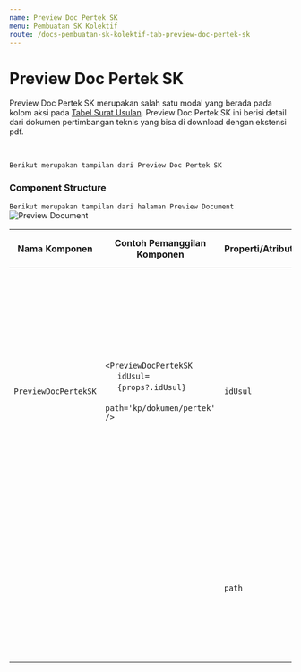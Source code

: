 ```yaml
---
name: Preview Doc Pertek SK
menu: Pembuatan SK Kolektif
route: /docs-pembuatan-sk-kolektif-tab-preview-doc-pertek-sk
---
```


# Preview Doc Pertek SK

Preview Doc Pertek SK merupakan salah satu modal yang berada pada kolom aksi pada [Tabel Surat Usulan](/docs-pembuatan-sk-kolektif-table-step-1 "title"). 
Preview Doc Pertek SK ini berisi detail dari dokumen pertimbangan teknis yang bisa di download dengan ekstensi pdf. 

<br/>

```Berikut merupakan tampilan dari Preview Doc Pertek SK```

### Component Structure

```Berikut merupakan tampilan dari halaman Preview Document```
![Preview Document](../../src/img/pembuatan-SK-Kolektif/PreviewDocument.jpeg)

| Nama Komponen        | Contoh Pemanggilan <br/> Komponen                                                                                                                                                      | Properti/Atribut | Tipe Data <br/> Atribut | Penjelasan                                                                                                                        |
| -------------        | ---------------------------------------------------------------------------------------------------------------------------------------------------------------------------------------|------------------| ------------------------|-----------------------------------------------------------------------------------------------------------------------------------|
| `PreviewDocPertekSK` | `<PreviewDocPertekSK` <br/> &nbsp;&nbsp;&nbsp;&nbsp; `idUsul=`  <br/> &nbsp;&nbsp;&nbsp;&nbsp; `{props?.idUsul}` <br/> &nbsp;&nbsp;&nbsp;&nbsp; `path='kp/dokumen/pertek'` <br/> `/>`  | `idUsul`         | `String`                | `idUsul` merupakan atribut <br/> yang berisi informasi <br/> id usulan yang diajukan dan <br/> akan digunakan sebagai acuan <br/> untuk mengambil data Dokumen <br/> Pertimbangan Teknis berdasarkan id <br/> usulan yang diajukan |
|                      |                                                                                                                                                                                        | `path`           | `String`                | `path` merupakan atribut yang <br/> berisi path dari file <br/> dokumen pertimbangan teknis <br/> atau surat keputusan yang <br/> akan ditampilkan. |